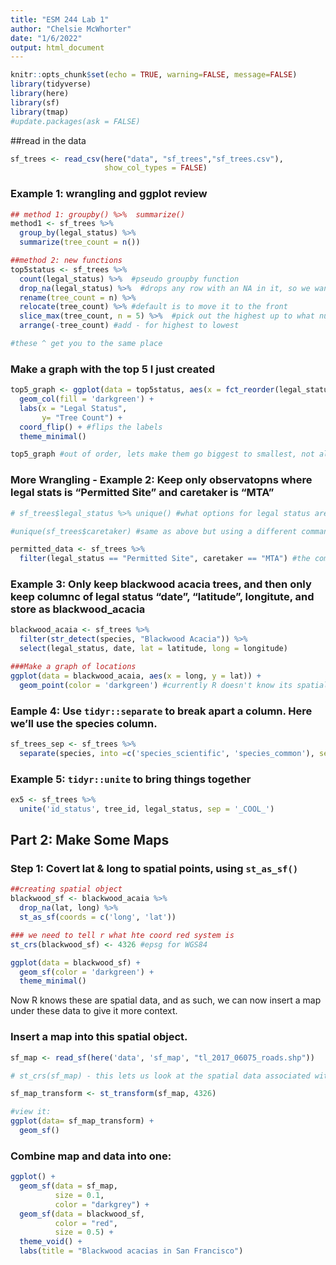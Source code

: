 ```yaml
---
title: "ESM 244 Lab 1"
author: "Chelsie McWhorter"
date: "1/6/2022"
output: html_document
---
```


```r
knitr::opts_chunk$set(echo = TRUE, warning=FALSE, message=FALSE)
library(tidyverse)
library(here)
library(sf)
library(tmap)
#update.packages(ask = FALSE)
```

##read in the data

```r
sf_trees <- read_csv(here("data", "sf_trees","sf_trees.csv"),
                     show_col_types = FALSE)
```

### Example 1: wrangling and ggplot review

```r
## method 1: groupby() %>%  summarize()
method1 <- sf_trees %>% 
  group_by(legal_status) %>% 
  summarize(tree_count = n())

##method 2: new functions
top5status <- sf_trees %>% 
  count(legal_status) %>%  #pseudo groupby function 
  drop_na(legal_status) %>%  #drops any row with an NA in it, so we want to specify to only drop legalsts
  rename(tree_count = n) %>% 
  relocate(tree_count) %>% #default is to move it to the front
  slice_max(tree_count, n = 5) %>%  #pick out the highest up to what numberhere we'll pick 5
  arrange(-tree_count) #add - for highest to lowest

#these ^ get you to the same place
```


### Make a graph with the top 5 I just created

```r
top5_graph <- ggplot(data = top5status, aes(x = fct_reorder(legal_status, -tree_count), y = tree_count)) + 
  geom_col(fill = 'darkgreen') +
  labs(x = "Legal Status", 
       y= "Tree Count") +
  coord_flip() + #flips the labels
  theme_minimal()

top5_graph #out of order, lets make them go biggest to smallest, not alphaberical order
```

### More Wrangling - Example 2: Keep only observatopns where legal stats is "Permitted Site" and caretaker is "MTA" 


```r

# sf_trees$legal_status %>% unique() #what options for legal status are there? are there any duplicates?

#unique(sf_trees$caretaker) #same as above but using a different command 

permitted_data <- sf_trees %>% 
  filter(legal_status == "Permitted Site", caretaker == "MTA") #the comma (or &) means both conditions have to be met in order to keep the line, in other words they BOTH have to be true. If we wanted one or the other than we used | for or
```

### Example 3: Only keep blackwood acacia trees, and then only keep columnc of legal status "date", "latitude", longitute, and store as blackwood_acacia

```r
blackwood_acaia <- sf_trees %>% 
  filter(str_detect(species, "Blackwood Acacia")) %>% 
  select(legal_status, date, lat = latitude, long = longitude)

###Make a graph of locations
ggplot(data = blackwood_acaia, aes(x = long, y = lat)) +
  geom_point(color = 'darkgreen') #currently R doesn't know its spatial, its just graphhing 
```

### Eample 4: Use `tidyr::separate` to break apart a column. Here we'll use the species column. 

```r
sf_trees_sep <- sf_trees %>% 
  separate(species, into =c('species_scientific', 'species_common'), sep = ' :: ')
```




### Example 5: `tidyr::unite` to bring things together


```r
ex5 <- sf_trees %>% 
  unite('id_status', tree_id, legal_status, sep = '_COOL_')

```

## Part 2: Make Some Maps

### Step 1: Covert lat & long to spatial points, using `st_as_sf()`

```r
##creating spatial object
blackwood_sf <- blackwood_acaia %>% 
  drop_na(lat, long) %>% 
  st_as_sf(coords = c('long', 'lat'))

### we need to tell r what hte coord red system is
st_crs(blackwood_sf) <- 4326 #epsg for WGS84

ggplot(data = blackwood_sf) +
  geom_sf(color = 'darkgreen') +
  theme_minimal()
```

Now R knows these are spatial data, and as such, we can now insert a map under these data to give it more context. 

### Insert a map into this spatial object. 

```r
sf_map <- read_sf(here('data', 'sf_map', "tl_2017_06075_roads.shp"))

# st_crs(sf_map) - this lets us look at the spatial data associated with an object 

sf_map_transform <- st_transform(sf_map, 4326)

#view it:
ggplot(data= sf_map_transform) +
  geom_sf()

```


### Combine map and data into one:

```r
ggplot() +
  geom_sf(data = sf_map,
          size = 0.1, 
          color = "darkgrey") +
  geom_sf(data = blackwood_sf, 
          color = "red", 
          size = 0.5) +
  theme_void() +
  labs(title = "Blackwood acacias in San Francisco")
```



